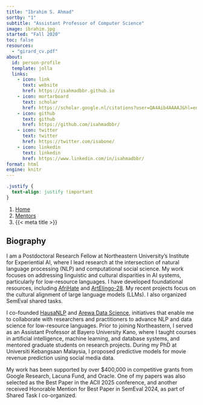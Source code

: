 ```yaml
---
title: "Ibrahim S. Ahmad"
sortby: "1"
subtitle: "Assistant Professor of Computer Science"
image: ibrahim.jpg
started: "Fall 2020"
toc: false
resources: 
  - "girard_cv.pdf"
about:
  id: person-profile
  template: jolla
  links:
    - icon: link
      text: website
      href: https://isahmadbbr.github.io
    - icon: mortarboard
      text: scholar
      href: https://scholar.google.nl/citations?user=QA4Aib4AAAAJ&hl=en
    - icon: github
      text: github
      href: https://github.com/isahmadbbr/
    - icon: twitter
      text: twitter
      href: https://twitter.com/isabone/
    - icon: linkedin
      text: linkedin
      href: https://www.linkedin.com/in/isahmadbbr/
format: html
engine: knitr
---
```

```css
.justify {
  text-align: justify !important
}
```

```{=html}
<nav aria-label="breadcrumb">
  <ol class="breadcrumb">
    <li class="breadcrumb-item"><a href="../../index.html">Home</a></li>
    <li class="breadcrumb-item"><a href="../../mentors.html">Mentors</a></li>
    <li class="breadcrumb-item active" aria-current="page">{{< meta title >}}</li>
  </ol>
</nav>
```

:::{#person-profile}
:::

::: {.justify}

## Biography
I am a Postdoctoral Research Fellow at Northeastern University’s Institute for Experiential AI, where I lead research at the intersection of natural language processing (NLP) and computational social science. My work focuses on addressing linguistic and cultural disparities in AI systems, particularly for low-resource languages. I have developed foundational resources, including [AfriHate](https://github.com/AfriHate/AfriHate) and [ArtElingo-28](https://www.artelingo.org/artelingo-28-emnlp24). My recent projects focus on the cultural alignment of large language models (LLMs). I also organized SemEval shared tasks.

I co-founded [HausaNLP](https://hausanlp.github.io) and [Arewa Data Science](https://arewadatascience.github.io), initiatives that enable me to collaborate with researchers and practitioners to advance NLP and data science for low-resource languages. Prior to joining Northeastern, I served as an Assistant Professor at Bayero University Kano, where I taught courses in artificial intelligence, machine learning, and database systems, and mentored graduate students on research projects. During my PhD at Universiti Kebangsaan Malaysia, I proposed predictive models for movie revenue prediction using social media data.

My work has been supported by over $400,000 in competitive grants from Google Research, Lacuna Fund, and Oracle. One of my papers was also selected as the Best Paper in the ACII 2025 conference, and another received Honorable Mention for Best Paper in SemEval 2024, as part of Shared Task I co-organized.
:::

<!-- ## Experience -->

<!-- - **University of Kansas** | Lawrence, KS, USA<br /> -->
<!--   Assistant Professor of Psychology | 2020–Current<br /> -->
<!--   Wright Faculty Scholar | 2020–2025<br /> -->
<!--   Director of the [BBQ Program](https://psychology.ku.edu/bbq) | 2022–Current -->

<!-- - **Carnegie Mellon University** | Pittsburgh, PA, USA<br /> -->
<!--   Postdoctoral Researcher, School of Computer Science | 2018–2020 -->

<!-- - **University of Mississippi Medical Center** | Jackson, MS, USA<br /> -->
<!--   Clinical Intern, Department of Psychiatry | 2017–2018 -->

<!-- ## Journal Editing -->

<!-- - **Journal of Psychopathology and Clinical Science** <a href="https://www.apa.org/pubs/journals/abn" target="_blank" rel="nooperner noreferrer"></a><br /> -->
<!--   Consulting Editor | Starting 2023 -->
<!-- - **IEEE Transactions on Affective Computing** <a href="https://www.computer.org/csdl/journal/ta" target="_blank" rel="noopener noreferrer"><i class="bi bi-box-arrow-up-right ms-1"></i></a><br /> -->
<!--   Associate Editor | 2022–Current -->
<!-- - **Collabra Psychology** <a href="https://online.ucpress.edu/collabra" target="_blank" rel="noopener noreferrer"><i class="bi bi-box-arrow-up-right ms-1"></i></a><br /> -->
<!--   Associate Editor | 2021–Current -->
<!-- - **Clinical Psychological Science** <a href="https://journals.sagepub.com/home/cpx" target="_blank" rel="noopener noreferrer"><i class="bi bi-box-arrow-up-right ms-1"></i></a><br /> -->
<!--   Consulting Editor | 2021–Current -->
<!-- - **Psychological Assessment** <a href="https://www.apa.org/pubs/journals/pas" target="_blank" rel="noopener noreferrer"><i class="bi bi-box-arrow-up-right ms-1"></i></a><br /> -->
<!--   Consulting Editor | 2020–2022 -->

<!-- ## Education -->

<!-- - **University of Pittsburgh** | Pittsburgh, PA, USA<br /> -->
<!--   PhD in Psychology (Clinical) | 2013–2018 -->

<!-- - **University of Pittsburgh** | Pittsburgh, PA, USA<br /> -->
<!--   MS in Psychology (Clinical) | 2010–2013 -->

<!-- - **University of Washington** | Seattle, WA, USA<br /> -->
<!--   BA in Psychology & Philosophy (Honors) | 2005–2008  -->
